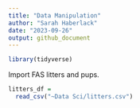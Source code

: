 ```yaml
---
title: "Data Manipulation"
author: "Sarah Haberlack"
date: "2023-09-26"
output: github_document
---
```


```r
library(tidyverse)
```

Import FAS litters and pups.

```r
litters_df =
  read_csv("~Data Sci/litters.csv")
```

